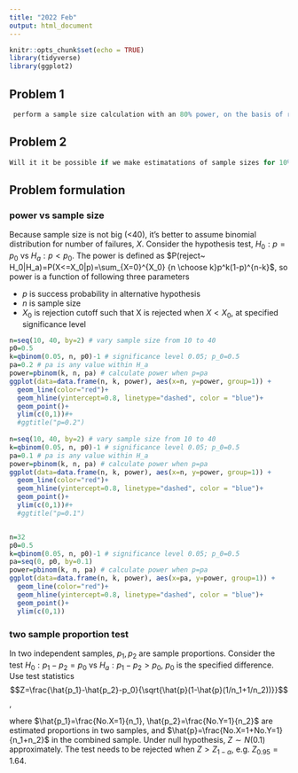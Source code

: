 ```yaml
---
title: "2022 Feb"
output: html_document
---
```


```r
knitr::opts_chunk$set(echo = TRUE)
library(tidyverse)
library(ggplot2)
```

## Problem 1  

```r
 perform a sample size calculation with an 80% power, on the basis of reported clinical and radiographical failure rates of pulpotomy treatment which ranges between 10%-20% (for each) in the literature. `
```



## Problem 2 

```r
Will it it be possible if we make estimatations of sample sizes for 10%, 12% and 15% differences (respectively) between the groups with significance level of 0.05? 
```


## Problem formulation 


### power vs sample size 

Because sample size is not big (<40), it's better to assume binomial distribution for number of failures, $X$. Consider the hypothesis test, $H_0: p=p_0$ vs $H_a: p< p_0$. The power is defined as $P(reject~ H_0|H_a)=P(X<=X_0|p)=\sum_{X=0}^{X_0} {n \choose k}p^k(1-p)^{n-k}$, so power is a function of following three parameters 

* $p$ is success probability in alternative hypothesis 
* $n$  is sample size 
* $X_0$ is rejection cutoff such that X is rejected when $X<X_0$, at specified significance level  


```r
n=seq(10, 40, by=2) # vary sample size from 10 to 40
p0=0.5
k=qbinom(0.05, n, p0)-1 # significance level 0.05; p_0=0.5 
pa=0.2 # pa is any value within H_a
power=pbinom(k, n, pa) # calculate power when p=pa
ggplot(data=data.frame(n, k, power), aes(x=n, y=power, group=1)) +
  geom_line(color="red")+
  geom_hline(yintercept=0.8, linetype="dashed", color = "blue")+
  geom_point()+
  ylim(c(0,1))#+
  #ggtitle("p=0.2")
  
n=seq(10, 40, by=2) # vary sample size from 10 to 40 
k=qbinom(0.05, n, p0)-1 # significance level 0.05; p_0=0.5 
pa=0.1 # pa is any value within H_a
power=pbinom(k, n, pa) # calculate power when p=pa
ggplot(data=data.frame(n, k, power), aes(x=n, y=power, group=1)) +
  geom_line(color="red")+
  geom_hline(yintercept=0.8, linetype="dashed", color = "blue")+
  geom_point()+
  ylim(c(0,1))#+
  #ggtitle("p=0.1")


n=32
p0=0.5
k=qbinom(0.05, n, p0)-1 # significance level 0.05; p_0=0.5 
pa=seq(0, p0, by=0.1)
power=pbinom(k, n, pa) # calculate power when p=pa
ggplot(data=data.frame(n, k, power), aes(x=pa, y=power, group=1)) +
  geom_line(color="red")+
  geom_hline(yintercept=0.8, linetype="dashed", color = "blue")+
  geom_point()+
  ylim(c(0,1))
```

### two sample proportion test 

In two independent samples, $p_1, p_2$ are sample proportions. Consider 
 the test $H_0:p_1-p_2=p_0$ vs $H_a:p_1-p_2>p_0$, $p_0$ is the specified difference. Use test statistics $$Z=\frac{\hat{p_1}-\hat{p_2}-p_0}{\sqrt{\hat{p}(1-\hat{p}(1/n_1+1/n_2))}}$$, 
 
 where $\hat{p_1}=\frac{No.X=1}{n_1}, \hat{p_2}=\frac{No.Y=1}{n_2}$ are estimated proportions in two samples, and $\hat{p}=\frac{No.X=1+No.Y=1}{n_1+n_2}$ in the combined sample. Under null hypothesis, $Z\sim N(0.1)$ approximately. The test needs to be rejected when $Z>Z_{1-\alpha}$, e.g. $Z_{0.95}=1.64$. 
 

